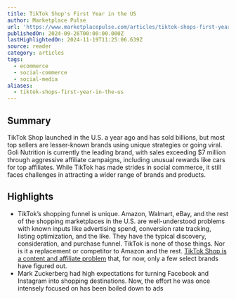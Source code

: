 ```yaml
---
title: TikTok Shop's First Year in the US
author: Marketplace Pulse
url: 'https://www.marketplacepulse.com/articles/tiktok-shops-first-year-in-the-us'
publishedOn: 2024-09-26T00:00:00.000Z
lastHighlightedOn: 2024-11-19T11:25:06.639Z
source: reader
category: articles
tags:
  - ecommerce
  - social-commerce
  - social-media
aliases:
  - tiktok-shops-first-year-in-the-us
---
```

## Summary

TikTok Shop launched in the U.S. a year ago and has sold billions, but most top sellers are lesser-known brands using unique strategies or going viral. Goli Nutrition is currently the leading brand, with sales exceeding $7 million through aggressive affiliate campaigns, including unusual rewards like cars for top affiliates. While TikTok has made strides in social commerce, it still faces challenges in attracting a wider range of brands and products.

## Highlights
- TikTok’s shopping funnel is unique. Amazon, Walmart, eBay, and the rest of the shopping marketplaces in the U.S. are well-understood problems with known inputs like advertising spend, conversion rate tracking, listing optimization, and the like. They have the typical discovery, consideration, and purchase funnel. TikTok is none of those things. Nor is it a replacement or competitor to Amazon and the rest. [TikTok Shop is a content and affiliate problem](https://www.marketplacepulse.com/articles/tiktok-shop-is-a-content-first-shopping) that, for now, only a few select brands have figured out.
- Mark Zuckerberg had high expectations for turning Facebook and Instagram into shopping destinations. Now, the effort he was once intensely focused on has been boiled down to ads
